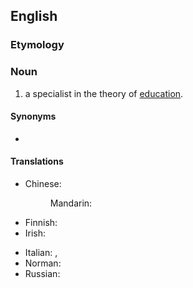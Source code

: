 ==English==

===Etymology===
{{suffix|en|educational|ist}}

===Noun===
{{en-noun}}

# a specialist in the theory of [[education]].

====Synonyms====
* {{l|en|educationist}}

====Translations====
{{trans-top|specialist in the theory of education}}
* Chinese:
*: Mandarin: {{t+|cmn|教育家|tr=jiàoyùjiā|sc=Hani}}
* Finnish: {{t|fi|kasvatustieteilijä}}
* Irish: {{t|ga|oideachasóir|m}}
{{trans-mid}}
* Italian: {{t+|it|educatore|m}}, {{t|it|educatrice|f}}
* Norman: {{t|nrf|êducâtionnaliste|m|f}}
* Russian: {{t|ru|педаго́г-теоре́тик|m|sc=Cyrl}}
{{trans-bottom}}